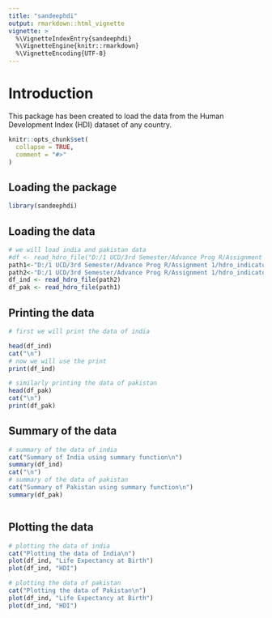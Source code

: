 ```yaml
---
title: "sandeephdi"
output: rmarkdown::html_vignette
vignette: >
  %\VignetteIndexEntry{sandeephdi}
  %\VignetteEngine{knitr::rmarkdown}
  %\VignetteEncoding{UTF-8}
---
```

# Introduction
This package has been created to load the data from the Human Development Index (HDI) dataset of any country. 
```r
knitr::opts_chunk$set(
  collapse = TRUE,
  comment = "#>"
)
```
## Loading the package
```r
library(sandeephdi)
```

## Loading the data
```r
# we will load india and pakistan data
#df <- read_hdro_file("D:/1 UCD/3rd Semester/Advance Prog R/Assignment 1/hdro_indicators_pak.csv")
path1<-"D:/1 UCD/3rd Semester/Advance Prog R/Assignment 1/hdro_indicators_pak.csv"
path2<-"D:/1 UCD/3rd Semester/Advance Prog R/Assignment 1/hdro_indicators_ind.csv"
df_ind <- read_hdro_file(path2)
df_pak <- read_hdro_file(path1)

```

## Printing the data
```r
# first we will print the data of india

head(df_ind)
cat("\n")
# now we will use the print 
print(df_ind)

```
```r
# similarly printing the data of pakistan
head(df_pak)
cat("\n")
print(df_pak)

```

## Summary of the data

```r
# summary of the data of india
cat("Summary of India using summary function\n")
summary(df_ind)
cat("\n")
# summary of the data of pakistan
cat("Summary of Pakistan using summary function\n")
summary(df_pak)



```

## Plotting the data
```r
# plotting the data of india
cat("Plotting the data of India\n")
plot(df_ind, "Life Expectancy at Birth")
plot(df_ind, "HDI")
```

```r
# plotting the data of pakistan
cat("Plotting the data of Pakistan\n")
plot(df_ind, "Life Expectancy at Birth")
plot(df_ind, "HDI")

```




